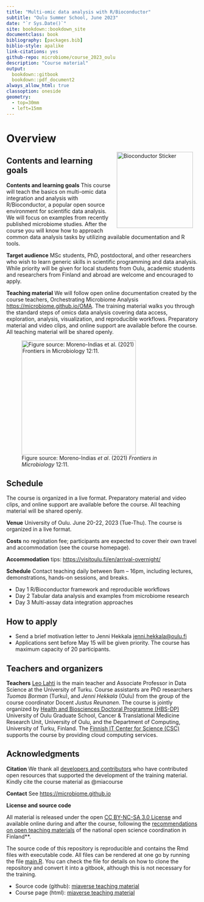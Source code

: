 ```yaml
--- 
title: "Multi-omic data analysis with R/Bioconductor"
subtitle: "Oulu Summer School, June 2023"
date: "`r Sys.Date()`"
site: bookdown::bookdown_site
documentclass: book
bibliography: [packages.bib]
biblio-style: apalike
link-citations: yes
github-repo: microbiome/course_2023_oulu
description: "Course material"
output:
  bookdown::gitbook
  bookdown::pdf_document2
always_allow_html: true  
classoption: oneside
geometry:
  - top=30mm
  - left=15mm
---
```






# Overview

<!--<a href="https://bioconductor.org"><img src="`r rebook::BiocSticker('animated')`" width="200" alt="Bioconductor Sticker" align="right" style="margin: 0 1em 0 1em" /></a>-->

<a href="https://bioconductor.org"><img src="bioconductor_logo_rgb.jpg" width="200" alt="Bioconductor Sticker" align="right" style="margin: 0 1em 0 1em" /></a>


## Contents and learning goals

::: {.grid}

::: {.g-col-8}
**Contents and learning goals** This course will teach the basics on multi-omic data integration and analysis with R/Bioconductor, a popular open source environment for scientific data analysis. We will focus on examples from recently published microbiome studies. After the course you will know how to approach common data analysis tasks by utilizing available documentation and R tools.

**Target audience** MSc students, PhD, postdoctoral, and other researchers who wish to learn generic skills in scientific programming and data analysis. While priority will be given for local students from Oulu, academic students and researchers from Finland and abroad are welcome and encouraged to apply. 


**Teaching material** We will follow open online documentation created by the course teachers, Orchestrating Microbiome Analysis [https://microbiome.github.io/OMA](https://microbiome.github.io/OMA). The training material walks you through the standard steps of omics data analysis covering data access, exploration, analysis, visualization, and reproducible workflows. Preparatory material and video clips, and online support are available before the course. All teaching material will be shared openly.
:::

::: {.g-col-3}
![Figure source: Moreno-Indias _et al_. (2021) _Frontiers in Microbiology_ 12:11. ](fig.png){fig-align="center" width="300"}
:::

:::


## Schedule 

The course is organized in a live format. Preparatory material and video clips, and online support are available before the course. All teaching material will be shared openly.

**Venue** University of Oulu. June 20-22, 2023 (Tue-Thu). The course is organized in a live format. 

**Costs** no registation fee; participants are expected to cover their own travel and accommodation (see the course homepage).

**Accommodation** tips: <https://visitoulu.fi/en/arrival-overnight/>

**Schedule** Contact teaching daily between 9am -- 16pm, including lectures, demonstrations, hands-on sessions, and breaks. 

 * Day 1 R/Bioconductor framework and reproducible workflows 
 * Day 2 Tabular data analysis and examples from microbiome research
 * Day 3 Multi-assay data integration approaches

## How to apply

-   Send a brief motivation letter to Jenni Hekkala [jenni.hekkala\@oulu.fi](mailto:jenni.hekkala@oulu.fi){.email}
-   Applications sent before May 15 will be given priority. The course has maximum capacity of 20 participants. 


## Teachers and organizers

**Teachers** [Leo Lahti](https://datascience.utu.fi) is the main teacher and Associate Professor in Data Science at the University of Turku. Course assistants are PhD researchers *Tuomas Borman* (Turku), and *Jenni Hekkala* (Oulu) from the group of the course coordinator Docent *Justus Reunanen*. The course is jointly organized by [Health and Biosciences Doctoral Programme (HBS-DP)](https://www.oulu.fi/en/research/graduate-school/organisation-and-contact-information-uniogs/health-and-biosciences-doctoral-programme) University of Oulu Graduate School, Cancer & Translational Medicine Research Unit, University of Oulu, and the Department of Computing, University of Turku, Finland. The [Finnish IT Center for Science (CSC)](https://csc.fi/) supports the course by providing cloud computing services.



## Acknowledgments


**Citation** We thank all [developers and contributors](https://microbiome.github.io) who have contributed open resources that supported the development of the training material. Kindly cite the course material as @miacourse 

**Contact** See [https://microbiome.github.io](https://microbiome.github.io)


**License and source code**

All material is released under the open [CC BY-NC-SA 3.0 License](LICENSE) and available online during and after the course, following the [recommendations on open teaching materials](https://avointiede.fi/fi/linjaukset-ja-aineistot/kotimaiset-linjaukset/oppimisen-ja-oppimateriaalien-avoimuuden-linjaus) of the national open science coordination in Finland**.

The source code of this repository is reproducible and contains
the Rmd files with executable code. All files can be rendered at one
go by running the file [main.R](main.R). You can check the file for
details on how to clone the repository and convert it into a gitbook,
although this is not necessary for the training.

- Source code (github): [miaverse teaching material](https://github.com/microbiome/course_2023_oulu)
- Course page (html): [miaverse teaching material](https://microbiome.github.io/course_2023_oulu/)

